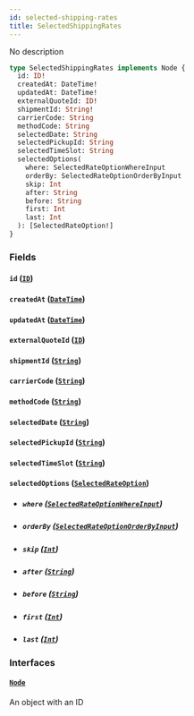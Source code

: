 ```yaml
---
id: selected-shipping-rates
title: SelectedShippingRates
---
```


No description

```graphql
type SelectedShippingRates implements Node {
  id: ID!
  createdAt: DateTime!
  updatedAt: DateTime!
  externalQuoteId: ID!
  shipmentId: String!
  carrierCode: String
  methodCode: String
  selectedDate: String
  selectedPickupId: String
  selectedTimeSlot: String
  selectedOptions(
    where: SelectedRateOptionWhereInput
    orderBy: SelectedRateOptionOrderByInput
    skip: Int
    after: String
    before: String
    first: Int
    last: Int
  ): [SelectedRateOption!]
}
```

### Fields

#### `id` ([`ID`](../../order-view-service/scalars/id))

#### `createdAt` ([`DateTime`](../../order-view-service/scalars/date-time))

#### `updatedAt` ([`DateTime`](../../order-view-service/scalars/date-time))

#### `externalQuoteId` ([`ID`](../../order-view-service/scalars/id))

#### `shipmentId` ([`String`](../../order-view-service/scalars/string))

#### `carrierCode` ([`String`](../../order-view-service/scalars/string))

#### `methodCode` ([`String`](../../order-view-service/scalars/string))

#### `selectedDate` ([`String`](../../order-view-service/scalars/string))

#### `selectedPickupId` ([`String`](../../order-view-service/scalars/string))

#### `selectedTimeSlot` ([`String`](../../order-view-service/scalars/string))

#### `selectedOptions` ([`SelectedRateOption`](../../order-view-service/objects/selected-rate-option))

- ##### `where` ([`SelectedRateOptionWhereInput`](../../order-view-service/inputs/selected-rate-option-where-input))

- ##### `orderBy` ([`SelectedRateOptionOrderByInput`](../../order-view-service/enums/selected-rate-option-order-by-input))

- ##### `skip` ([`Int`](../../order-view-service/scalars/int))

- ##### `after` ([`String`](../../order-view-service/scalars/string))

- ##### `before` ([`String`](../../order-view-service/scalars/string))

- ##### `first` ([`Int`](../../order-view-service/scalars/int))

- ##### `last` ([`Int`](../../order-view-service/scalars/int))

### Interfaces

#### [`Node`](../../order-view-service/interfaces/node)

An object with an ID
